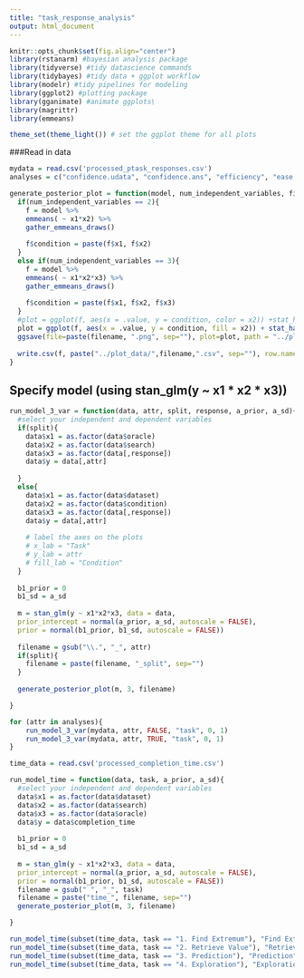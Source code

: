 ```yaml
---
title: "task_response_analysis"
output: html_document
---
```


```r

knitr::opts_chunk$set(fig.align="center") 
library(rstanarm) #bayesian analysis package
library(tidyverse) #tidy datascience commands
library(tidybayes) #tidy data + ggplot workflow
library(modelr) #tidy pipelines for modeling
library(ggplot2) #plotting package
library(gganimate) #animate ggplots\
library(magrittr)  
library(emmeans)

theme_set(theme_light()) # set the ggplot theme for all plots 

```


###Read in data

```r

mydata = read.csv('processed_ptask_responses.csv')
analyses = c("confidence.udata", "confidence.ans", "efficiency", "ease.of.use", "utility", "overall")
```

```r
generate_posterior_plot = function(model, num_independent_variables, filename) {
  if(num_independent_variables == 2){
    f = model %>%
    emmeans( ~ x1*x2) %>%
    gather_emmeans_draws()
    
    f$condition = paste(f$x1, f$x2)
  }
  else if(num_independent_variables == 3){
    f = model %>%
    emmeans( ~ x1*x2*x3) %>%
    gather_emmeans_draws()
    
    f$condition = paste(f$x1, f$x2, f$x3)
  }
  #plot = ggplot(f, aes(x = .value, y = condition, color = x2)) +stat_halfeye()
  plot = ggplot(f, aes(x = .value, y = condition, fill = x2)) + stat_halfeye()
  ggsave(file=paste(filename, ".png", sep=""), plot=plot, path = "../plots/posterior_plots")
  
  write.csv(f, paste("../plot_data/",filename,".csv", sep=""), row.names = FALSE)
}
```

## Specify model (using stan_glm(y ~ x1 * x2 * x3))
```r

run_model_3_var = function(data, attr, split, response, a_prior, a_sd){
  #select your independent and dependent variables
  if(split){
    data$x1 = as.factor(data$oracle) 
    data$x2 = as.factor(data$search)
    data$x3 = as.factor(data[,response])
    data$y = data[,attr]
    
  }
  else{
    data$x1 = as.factor(data$dataset) 
    data$x2 = as.factor(data$condition)
    data$x3 = as.factor(data[,response])
    data$y = data[,attr]
  
    # label the axes on the plots
    # x_lab = "Task"
    # y_lab = attr
    # fill_lab = "Condition"
  }
  
  b1_prior = 0
  b1_sd = a_sd 
  
  m = stan_glm(y ~ x1*x2*x3, data = data,
  prior_intercept = normal(a_prior, a_sd, autoscale = FALSE),
  prior = normal(b1_prior, b1_sd, autoscale = FALSE))
  
  filename = gsub("\\.", "_", attr)
  if(split){
    filename = paste(filename, "_split", sep="")
  }
  
  generate_posterior_plot(m, 3, filename)

}

for (attr in analyses){
    run_model_3_var(mydata, attr, FALSE, "task", 0, 1)
    run_model_3_var(mydata, attr, TRUE, "task", 0, 1)
}

```

```r
time_data = read.csv('processed_completion_time.csv')

run_model_time = function(data, task, a_prior, a_sd){
  #select your independent and dependent variables
  data$x1 = as.factor(data$dataset) 
  data$x2 = as.factor(data$search)
  data$x3 = as.factor(data$oracle)
  data$y = data$completion_time
  
  b1_prior = 0
  b1_sd = a_sd 
  
  m = stan_glm(y ~ x1*x2*x3, data = data,
  prior_intercept = normal(a_prior, a_sd, autoscale = FALSE),
  prior = normal(b1_prior, b1_sd, autoscale = FALSE))
  filename = gsub(" ", "_", task)
  filename = paste("time_", filename, sep="")
  generate_posterior_plot(m, 3, filename)

}

run_model_time(subset(time_data, task == "1. Find Extremum"), "Find Extremum", 190342, 96573)
run_model_time(subset(time_data, task == "2. Retrieve Value"), "Retrieve Value", 313366, 88498)
run_model_time(subset(time_data, task == "3. Prediction"), "Prediction", 522316, 394608)
run_model_time(subset(time_data, task == "4. Exploration"), "Exploration", 415880, 115980)

```






